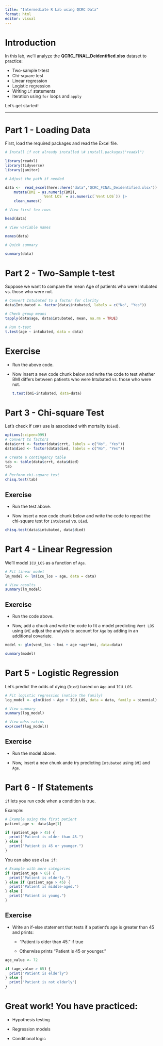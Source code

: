 ---
title: "Intermediate R Lab using QCRC Data"
format: html
editor: visual
---

# Introduction

In this lab, we’ll analyze the **QCRC_FINAL_Deidentified.xlsx** dataset to practice:

-   Two-sample t-test
-   Chi-square test
-   Linear regression
-   Logistic regression
-   Writing `if` statements
-   Iteration using `for` loops and `apply`

Let’s get started!

------------------------------------------------------------------------

# Part 1 - Loading Data

First, load the required packages and read the Excel file.

```{r}
# Install if not already installed \# install.packages("readxl")

library(readxl)
library(tidyverse)
library(janitor)

# Adjust the path if needed

data <-  read_excel(here::here("data","QCRC_FINAL_Deidentified.xlsx"))|>
	mutate(BMI = as.numeric(BMI),
				 `Vent LOS` = as.numeric(`Vent LOS`)) |>
	clean_names()

# View first few rows

head(data)

# View variable names

names(data)

# Quick summary

summary(data)
```

# Part 2 - Two-Sample t-test

Suppose we want to compare the mean Age of patients who were Intubated vs. those who were not.

```{r}
# Convert Intubated to a factor for clarity
data$Intubated <- factor(data$intubated, labels = c("No", "Yes"))

# Check group means
tapply(data$age, data$intubated, mean, na.rm = TRUE)

# Run t-test
t.test(age ~ intubated, data = data)
```

# Exercise

-   Run the above code.

-   Now insert a new code chunk below and write the code to test whether BMI differs between patients who were Intubated vs. those who were not.

    ```{r}
    t.test(bmi~intubated, data=data)
    ```

# Part 3 - Chi-square Test

Let’s check if `CRRT` use is associated with mortality (`Died`).

```{r}
options(scipen=999)
# Convert to factors
data$crrt <- factor(data$crrt, labels = c("No", "Yes"))
data$died <- factor(data$died, labels = c("No", "Yes"))

# Create a contingency table
tab <- table(data$crrt, data$died)
tab

# Perform chi-square test
chisq.test(tab)
```

## Exercise

-   Run the test above.

-   Now insert a new code chunk below and write the code to repeat the chi-square test for `Intubated` vs. `Died`.

```{r}
chisq.test(data$intubated, data$died)
```

# Part 4 - Linear Regression

We’ll model `ICU_LOS` as a function of `Age`.

```{r}
# Fit linear model
lm_model <- lm(icu_los ~ age, data = data)

# View results
summary(lm_model)
```

## Exercise

-   Run the code above.

-   Now, add a chuck and write the code to fit a model predicting `Vent LOS` using `BMI` adjust the analysis to account for `Age` by adding in an additional covariate.

```{r}
model <- glm(vent_los ~ bmi + age +age*bmi, data=data)

summary(model)
```

# Part 5 - Logistic Regression

Let’s predict the odds of dying (`Died`) based on `Age` and `ICU_LOS`.

```{r}
# Fit logistic regression (notice the family)
log_model <- glm(Died ~ Age + ICU_LOS, data = data, family = binomial)

# View summary
summary(log_model)

# View odss ratios
exp(coef(log_model))

```

## Exercise

-   Run the model above.

-   Now, insert a new chunk ande try predicting `Intubated` using `BMI` and `Age`.

# Part 6 - If Statements

`if` lets you run code when a condition is true.

Example:

```{r}
# Example using the first patient
patient_age <- data$Age[1]

if (patient_age > 45) {
  print("Patient is older than 45.")
} else {
  print("Patient is 45 or younger.")
}
```

You can also use `else if`:

```{r}
# Example with more categories
if (patient_age > 65) {
  print("Patient is elderly.")
} else if (patient_age > 45) {
  print("Patient is middle-aged.")
} else {
  print("Patient is young.")
}
```

## Exercise

-   Write an if-else statement that tests if a patient’s age is greater than 45 and prints:

    -   “Patient is older than 45.” if true

    -   Otherwise prints “Patient is 45 or younger.”

```{r}
age_value <- 72

if (age_value > 65) {
  print("Patient is elderly")
} else {
  print("Patient is not elderly")
}
```

# Great work! You have practiced:

-   Hypothesis testing

-   Regression models

-   Conditional logic
